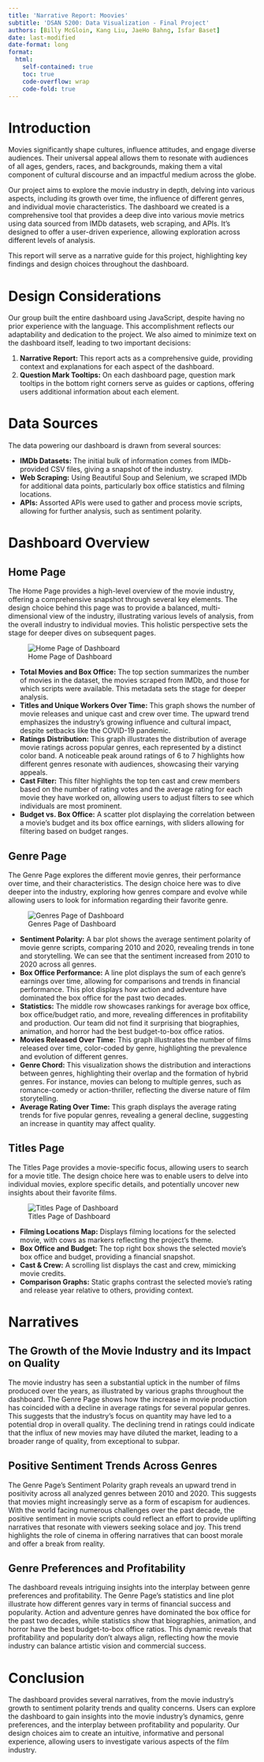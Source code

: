 ```yaml
---
title: 'Narrative Report: Moovies'
subtitle: 'DSAN 5200: Data Visualization - Final Project'
authors: [Billy McGloin, Kang Liu, JaeHo Bahng, Isfar Baset]
date: last-modified
date-format: long
format:
  html:
    self-contained: true
    toc: true
    code-overflow: wrap
    code-fold: true
---
```


# Introduction

Movies significantly shape cultures, influence attitudes, and engage diverse audiences. Their universal appeal allows them to resonate with audiences of all ages, genders, races, and backgrounds, making them a vital component of cultural discourse and an impactful medium across the globe.

Our project aims to explore the movie industry in depth, delving into various aspects, including its growth over time, the influence of different genres, and individual movie characteristics. The dashboard we created is a comprehensive tool that provides a deep dive into various movie metrics using data sourced from IMDb datasets, web scraping, and APIs. It's designed to offer a user-driven experience, allowing exploration across different levels of analysis.

This report will serve as a narrative guide for this project, highlighting key findings and design choices throughout the dashboard.

# Design Considerations

Our group built the entire dashboard using JavaScript, despite having no prior experience with the language. This accomplishment reflects our adaptability and dedication to the project. We also aimed to minimize text on the dashboard itself, leading to two important decisions:

1. <b>Narrative Report:</b> This report acts as a comprehensive guide, providing context and explanations for each aspect of the dashboard.
2. <b>Question Mark Tooltips:</b> On each dashboard page, question mark tooltips in the bottom right corners serve as guides or captions, offering users additional information about each element.

# Data Sources

The data powering our dashboard is drawn from several sources:

- <b>IMDb Datasets:</b> The initial bulk of information comes from IMDb-provided CSV files, giving a snapshot of the industry.
- <b>Web Scraping:</b> Using Beautiful Soup and Selenium, we scraped IMDb for additional data points, particularly box office statistics and filming locations.
- <b>APIs:</b> Assorted APIs were used to gather and process movie scripts, allowing for further analysis, such as sentiment polarity.

# Dashboard Overview

## Home Page

The Home Page provides a high-level overview of the movie industry, offering a comprehensive snapshot through several key elements. The design choice behind this page was to provide a balanced, multi-dimensional view of the industry, illustrating various levels of analysis, from the overall industry to individual movies. This holistic perspective sets the stage for deeper dives on subsequent pages.

![Home Page of Dashboard](home.png)

- <b>Total Movies and Box Office:</b> The top section summarizes the number of movies in the dataset, the movies scraped from IMDb, and those for which scripts were available. This metadata sets the stage for deeper analysis.
- <b>Titles and Unique Workers Over Time:</b> This graph shows the number of movie releases and unique cast and crew over time. The upward trend emphasizes the industry's growing influence and cultural impact, despite setbacks like the COVID-19 pandemic.
- <b>Ratings Distribution:</b> This graph illustrates the distribution of average movie ratings across popular genres, each represented by a distinct color band. A noticeable peak around ratings of 6 to 7 highlights how different genres resonate with audiences, showcasing their varying appeals.
- <b>Cast Filter:</b> This filter highlights the top ten cast and crew members based on the number of rating votes and the average rating for each movie they have worked on, allowing users to adjust filters to see which individuals are most prominent.
- <b>Budget vs. Box Office:</b> A scatter plot displaying the correlation between a movie's budget and its box office earnings, with sliders allowing for filtering based on budget ranges.

## Genre Page

The Genre Page explores the different movie genres, their performance over time, and their characteristics. The design choice here was to dive deeper into the industry, exploring how genres compare and evolve while allowing users to look for information regarding their favorite genre.

![Genres Page of Dashboard](genres.png)

- <b>Sentiment Polarity:</b> A bar plot shows the average sentiment polarity of movie genre scripts, comparing 2010 and 2020, revealing trends in tone and storytelling. We can see that the sentiment increased from 2010 to 2020 across all genres.
- <b>Box Office Performance:</b> A line plot displays the sum of each genre's earnings over time, allowing for comparisons and trends in financial performance. This plot displays how action and adventure have dominated the box office for the past two decades.
- <b>Statistics:</b> The middle row showcases rankings for average box office, box office/budget ratio, and more, revealing differences in profitability and production. Our team did not find it surprising that biographies, animation, and horror had the best budget-to-box office ratios.
- <b>Movies Released Over Time:</b> This graph illustrates the number of films released over time, color-coded by genre, highlighting the prevalence and evolution of different genres.
- <b>Genre Chord:</b> This visualization shows the distribution and interactions between genres, highlighting their overlap and the formation of hybrid genres. For instance, movies can belong to multiple genres, such as romance-comedy or action-thriller, reflecting the diverse nature of film storytelling.
- <b>Average Rating Over Time:</b> This graph displays the average rating trends for five popular genres, revealing a general decline, suggesting an increase in quantity may affect quality.

## Titles Page

The Titles Page provides a movie-specific focus, allowing users to search for a movie title. The design choice here was to enable users to delve into individual movies, explore specific details, and potentially uncover new insights about their favorite films.

![Titles Page of Dashboard](titles.png)

- <b>Filming Locations Map:</b> Displays filming locations for the selected movie, with cows as markers reflecting the project's theme.
- <b>Box Office and Budget:</b> The top right box shows the selected movie's box office and budget, providing a financial snapshot.
- <b>Cast & Crew:</b> A scrolling list displays the cast and crew, mimicking movie credits.
- <b>Comparison Graphs:</b> Static graphs contrast the selected movie's rating and release year relative to others, providing context.

# Narratives

## The Growth of the Movie Industry and its Impact on Quality

The movie industry has seen a substantial uptick in the number of films produced over the years, as illustrated by various graphs throughout the dashboard. The Genre Page shows how the increase in movie production has coincided with a decline in average ratings for several popular genres. This suggests that the industry's focus on quantity may have led to a potential drop in overall quality. The declining trend in ratings could indicate that the influx of new movies may have diluted the market, leading to a broader range of quality, from exceptional to subpar.

## Positive Sentiment Trends Across Genres

The Genre Page's Sentiment Polarity graph reveals an upward trend in positivity across all analyzed genres between 2010 and 2020. This suggests that movies might increasingly serve as a form of escapism for audiences. With the world facing numerous challenges over the past decade, the positive sentiment in movie scripts could reflect an effort to provide uplifting narratives that resonate with viewers seeking solace and joy. This trend highlights the role of cinema in offering narratives that can boost morale and offer a break from reality.

## Genre Preferences and Profitability

The dashboard reveals intriguing insights into the interplay between genre preferences and profitability. The Genre Page's statistics and line plot illustrate how different genres vary in terms of financial success and popularity. Action and adventure genres have dominated the box office for the past two decades, while statistics show that biographies, animation, and horror have the best budget-to-box office ratios. This dynamic reveals that profitability and popularity don't always align, reflecting how the movie industry can balance artistic vision and commercial success.

# Conclusion

The dashboard provides several narratives, from the movie industry's growth to sentiment polarity trends and quality concerns. Users can explore the dashboard to gain insights into the movie industry's dynamics, genre preferences, and the interplay between profitability and popularity. Our design choices aim to create an intuitive, informative and personal experience, allowing users to investigate various aspects of the film industry.